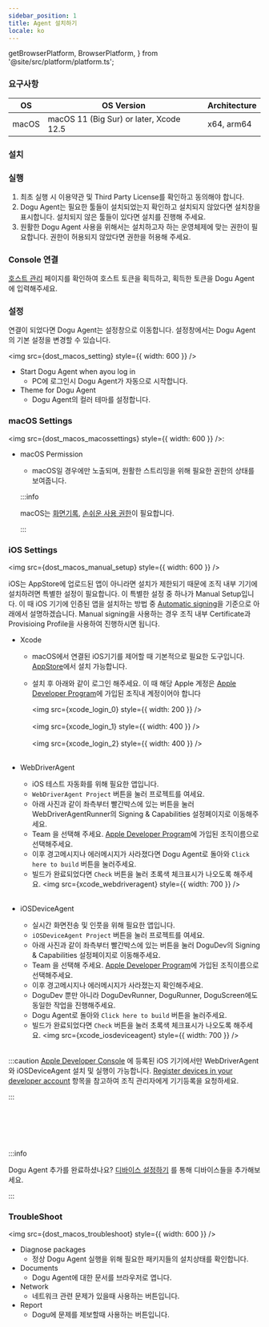 ```yaml
---
sidebar_position: 1
title: Agent 설치하기
locale: ko
---
```


  getBrowserPlatform,
  BrowserPlatform,
} from '@site/src/platform/platform.ts';


### 요구사항

| OS    | OS Version                              | Architecture |
| ----- | --------------------------------------- | ------------ |
| macOS | macOS 11 (Big Sur) or later, Xcode 12.5 | x64, arm64   |

<XcodeSettings />

### 설치

<DoguAgentInstallationCloud />

### 실행

1. 최초 실행 시 이용약관 및 Third Party License를 확인하고 동의해야 합니다.
2. Dogu Agent는 필요한 툴들이 설치되었는지 확인하고 설치되지 않았다면 설치창을 표시합니다. 설치되지 않은 툴들이 있다면 설치를 진행해 주세요.
3. 원활한 Dogu Agent 사용을 위해서는 설치하고자 하는 운영체제에 맞는 권한이 필요합니다. 권한이 허용되지 않았다면 권한을 허용해 주세요.

### Console 연결

[호스트 관리](/management/organization/device-farm/host-management) 페이지를 확인하여 호스트 토큰을 획득하고, 획득한 토큰을 Dogu Agent에 입력해주세요.

### 설정

연결이 되었다면 Dogu Agent는 설정창으로 이동합니다. 설정창에서는 Dogu Agent의 기본 설정을 변경할 수 있습니다.

<img src={dost_macos_setting} style={{ width: 600 }} />

- Start Dogu Agent when ayou log in
  - PC에 로그인시 Dogu Agent가 자동으로 시작합니다.
- Theme for Dogu Agent
  - Dogu Agent의 컬러 테마를 설정합니다.

### macOS Settings

<img src={dost_macos_macossettings} style={{ width: 600 }} />:

- macOS Permission

  - macOS일 경우에만 노출되며, 원활한 스트리밍을 위해 필요한 권한의 상태를 보여줍니다.

  :::info

  macOS는 [화면기록](https://support.apple.com/guide/mac-help/mchld6aa7d23/mac), [손쉬운 사용 권한](https://support.apple.com/guide/mac-help/mh43185/mac)이 필요합니다.

  :::

### iOS Settings

<img src={dost_macos_manual_setup} style={{ width: 600 }} />

iOS는 AppStore에 업로드된 앱이 아니라면 설치가 제한되기 때문에 조직 내부 기기에 설치하려면 특별한 설정이 필요합니다. 이 특별한 설정 중 하나가 Manual Setup입니다. 이 때 iOS 기기에 인증된 앱을 설치하는 방법 중 [Automatic signing](https://developer.apple.com/documentation/xcode/distributing-your-app-to-registered-devices#Register-devices-automatically-in-Xcode)을 기준으로 아래에서 설명하겠습니다. Manual signing을 사용하는 경우 조직 내부 Certificate과 Provisioing Profile을 사용하여 진행하시면 됩니다.

- Xcode

  - macOS에서 연결된 iOS기기를 제어할 때 기본적으로 필요한 도구입니다. [AppStore](https://apps.apple.com/us/app/xcode/id497799835?mt=12)에서 설치 가능합니다.
  - 설치 후 아래와 같이 로그인 해주세요. 이 때 해당 Apple 계정은 [Apple Developer Program](https://developer.apple.com/programs/)에 가입된 조직내 계정이어야 합니다

    <img src={xcode_login_0} style={{ width: 200 }} /> <br></br>
    <img src={xcode_login_1} style={{ width: 400 }} /> <br></br>
    <img src={xcode_login_2} style={{ width: 400 }} /> <br></br>

- WebDriverAgent
  - iOS 테스트 자동화를 위해 필요한 앱입니다.
  - `WebDriverAgent Project` 버튼을 눌러 프로젝트를 여세요.
  - 아래 사진과 같이 좌측부터 빨간박스에 있는 버튼을 눌러 WebDriverAgentRunner의 Signing & Capabilities 설정페이지로 이동해주세요.
  - Team 을 선택해 주세요. [Apple Developer Program](https://developer.apple.com/programs/)에 가입된 조직이름으로 선택해주세요.
  - 이후 경고메시지나 에러메시지가 사라졌다면 Dogu Agent로 돌아와 `Click here to build` 버튼을 눌러주세요.
  - 빌드가 완료되었다면 `Check` 버튼을 눌러 초록색 체크표시가 나오도록 해주세요.
    <img src={xcode_webdriveragent} style={{ width: 700 }} /> <br></br>
- iOSDeviceAgent
  - 실시간 화면전송 및 인풋을 위해 필요한 앱입니다.
  - `iOSDeviceAgent Project` 버튼을 눌러 프로젝트를 여세요.
  - 아래 사진과 같이 좌측부터 빨간박스에 있는 버튼을 눌러 DoguDev의 Signing & Capabilities 설정페이지로 이동해주세요.
  - Team 을 선택해 주세요. [Apple Developer Program](https://developer.apple.com/programs/)에 가입된 조직이름으로 선택해주세요.
  - 이후 경고메시지나 에러메시지가 사라졌는지 확인해주세요.
  - DoguDev 뿐만 아니라 DoguDevRunner, DoguRunner, DoguScreen에도 동일한 작업을 진행해주세요.
  - Dogu Agent로 돌아와 `Click here to build` 버튼을 눌러주세요.
  - 빌드가 완료되었다면 `Check` 버튼을 눌러 초록색 체크표시가 나오도록 해주세요.
    <img src={xcode_iosdeviceagent} style={{ width: 700 }} /> <br></br>

:::caution
[Apple Developer Console](https://developer.apple.com/account/resources/devices/list) 에 등록된 iOS 기기에서만 WebDriverAgent와 iOSDeviceAgent 설치 및 실행이 가능합니다. [Register devices in your developer account](https://developer.apple.com/documentation/xcode/distributing-your-app-to-registered-devices#Register-devices-in-your-developer-account) 항목을 참고하여 조직 관리자에게 기기등록을 요청하세요.

:::

<br></br>
<br></br>

:::info

Dogu Agent 추가를 완료하셨나요? [디바이스 설정하기](/device-farm/device/settings) 를 통해 디바이스들을 추가해보세요.

:::

### TroubleShoot

<img src={dost_macos_troubleshoot} style={{ width: 600 }} />

- Diagnose packages
  - 정상 Dogu Agent 실행을 위해 필요한 패키지들의 설치상태를 확인합니다.
- Documents
  - Dogu Agent에 대한 문서를 브라우저로 엽니다.
- Network
  - 네트워크 관련 문제가 있을때 사용하는 버튼입니다.
- Report
  - Dogu에 문제를 제보할때 사용하는 버튼입니다.

